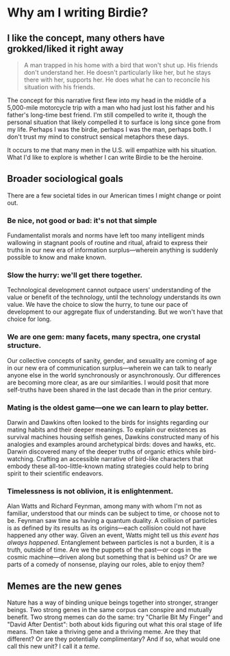 # Why am I writing Birdie?

## I like the concept, many others have grokked/liked it right away

> A man trapped in his home with a bird that won't shut up. His friends don't understand her. He doesn't particularly like her, but he stays there with her, supports her. He does what he can to reconcile his situation with his friends.

The concept for this narrative first flew into my head in the middle of a 5,000-mile motorcycle trip with a man who had just lost his father and his father's long-time best friend. I'm still compelled to write it, though the personal situation that likely compelled it to surface is long since gone from my life. Perhaps I was the birdie, perhaps I was the man, perhaps both. I don't trust my mind to construct sensical metaphors these days.

It occurs to me that many men in the U.S. will empathize with his situation. What I'd like to explore is whether I can write Birdie to be the heroine.

## Broader sociological goals

There are a few societal tides in our American times I might change or point out.

### Be nice, not good or bad: it's not that simple

Fundamentalist morals and norms have left too many intelligent minds wallowing in stagnant pools of routine and ritual, afraid to express their truths in our new era of information surplus—wherein anything is suddenly possible to know and make known.

### Slow the hurry: we'll get there together.

Technological development cannot outpace users' understanding of the value or benefit of the technology, until the technology understands its own value. We have the choice to slow the hurry, to tune our pace of development to our aggregate flux of understanding. But we won't have that choice for long.

### We are one gem: many facets, many spectra, one crystal structure.

Our collective concepts of sanity, gender, and sexuality are coming of age in our new era of communication surplus—wherein we can talk to nearly anyone else in the world synchronously or asynchronously. Our differences are becoming more clear, as are our similarities. I would posit that more self-truths have been shared in the last decade than in the prior century.

### Mating is the oldest game—one we can learn to play better.

Darwin and Dawkins often looked to the birds for insights regarding our mating habits and their deeper meanings. To explain our existences as survival machines housing selfish genes, Dawkins constructed many of his analogies and examples around archetypical birds: doves and hawks, etc. Darwin discovered many of the deeper truths of organic ethics while bird-watching. Crafting an accessible narrative of bird-like characters that embody these all-too-little-known mating strategies could help to bring spirit to their scientific endeavors.

### Timelessness is not oblivion, it is enlightenment.

Alan Watts and Richard Feynman, among many with whom I'm not as familiar, understood that our minds can be subject to time, or choose not to be. Feynman saw time as having a quantum duality. A collision of particles is as defined by its results as its origins—each collision could not have happened any other way. Given an event, Watts might tell us *this event has always happened*. Entanglement between particles is not a burden, it is a truth, outside of time. Are we the puppets of the past—or cogs in the cosmic machine—driven along but something that is behind us? Or are we parts of a comedy of nonsense, playing our roles, able to enjoy them?

## Memes are the new genes

Nature has a way of binding unique beings together into stronger, stranger beings. Two strong genes in the same corpus can conspire and mutually benefit. Two strong memes can do the same: try "Charlie Bit My Finger" and "David After Dentist": both about kids figuring out what this oral stage of life means. Then take a thriving gene and a thriving meme. Are they that different? Or are they potentially complimentary? And if so, what would one call this new unit? I call it a *teme*.
